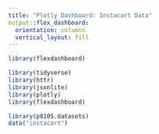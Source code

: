 ```yaml
---
title: "Plotly Dashboard: Instacart Data"
output::flex_dashboard:
  orientation: columns
  vertical_layout: fill
---
```


```r
library(flexdashboard)
```

```r
library(tidyverse)
library(httr)
library(jsonlite)
library(plotly)
library(flexdashboard)
```

```r
library(p8105.datasets)
data("instacart") 
  
```

